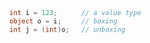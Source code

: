 ```csharp
int i = 123;      // a value type
object o = i;     // boxing
int j = (int)o;   // unboxing
```
